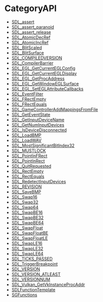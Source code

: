 = CategoryAPI =

<!-- BEGIN CATEGORY LIST -->
* [[SDL_assert]]
* [[SDL_assert_paranoid]]
* [[SDL_assert_release]]
* [[SDL_AtomicDecRef]]
* [[SDL_AtomicIncRef]]
* [[SDL_BlitScaled]]
* [[SDL_BlitSurface]]
* [[SDL_COMPILEDVERSION]]
* [[SDL_CompilerBarrier]]
* [[SDL_EGL_GetCurrentEGLConfig]]
* [[SDL_EGL_GetCurrentEGLDisplay]]
* [[SDL_EGL_GetProcAddress]]
* [[SDL_EGL_GetWindowEGLSurface]]
* [[SDL_EGL_SetEGLAttributeCallbacks]]
* [[SDL_EventFilter]]
* [[SDL_FRectEmpty]]
* [[SDL_FRectEquals]]
* [[SDL_GameControllerAddMappingsFromFile]]
* [[SDL_GetEventState]]
* [[SDL_GetInputDeviceName]]
* [[SDL_GetNumInputDevices]]
* [[SDL_IsDeviceDisconnected]]
* [[SDL_LoadBMP]]
* [[SDL_LoadWAV]]
* [[SDL_MostSignificantBitIndex32]]
* [[SDL_MUSTLOCK]]
* [[SDL_PointInFRect]]
* [[SDL_PointInRect]]
* [[SDL_QuitRequested]]
* [[SDL_RectEmpty]]
* [[SDL_RectEquals]]
* [[SDL_RedetectInputDevices]]
* [[SDL_REVISION]]
* [[SDL_SaveBMP]]
* [[SDL_Swap16]]
* [[SDL_Swap32]]
* [[SDL_Swap64]]
* [[SDL_SwapBE16]]
* [[SDL_SwapBE32]]
* [[SDL_SwapBE64]]
* [[SDL_SwapFloat]]
* [[SDL_SwapFloatBE]]
* [[SDL_SwapFloatLE]]
* [[SDL_SwapLE16]]
* [[SDL_SwapLE32]]
* [[SDL_SwapLE64]]
* [[SDL_TICKS_PASSED]]
* [[SDL_TriggerBreakpoint]]
* [[SDL_VERSION]]
* [[SDL_VERSION_ATLEAST]]
* [[SDL_VERSIONNUM]]
* [[SDL_Vulkan_GetVkInstanceProcAddr]]
* [[SDLFunctionTemplate]]
* [[SGFunctions]]
<!-- END CATEGORY LIST -->

